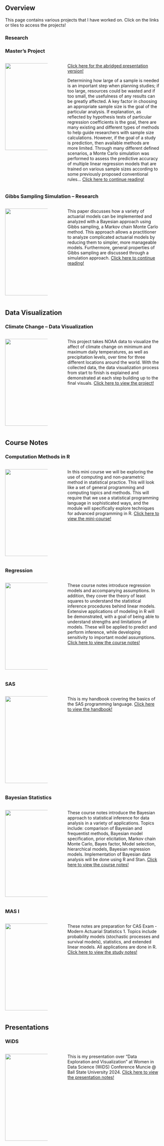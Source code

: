 ## Overview

This page contains various projects that I have worked on. Click on the links or tiles to access the projects!

### Research

### Master's Project

::: columns

::: {.column width="30%"}
[![](files/images/masters-project.png){width="284"}](https://coltongearhart.github.io/masters-project/)
:::

::: {.column width="5%"}
:::

::: {.column width="65%"}
[Click here for the abridged presentation version!](https://coltongearhart.quarto.pub/masters-project/)

Determining how large of a sample is needed is an important step when planning studies; if too large, resources could be wasted and if too small, the usefulness of any results can be greatly affected. A key factor in choosing an appropriate sample size is the goal of the particular analysis. If explanation, as reflected by hypothesis tests of particular regression coefficients is the goal, there are many existing and different types of methods to help guide researchers with sample size calculations. However, if the goal of a study is prediction, then available methods are more limited. Through many different defined scenarios, a Monte Carlo simulation was performed to assess the predictive accuracy of multiple linear regression models that are trained on various sample sizes according to some previously proposed conventional rules... [Click here to continue reading!](https://coltongearhart.github.io/masters-project/)

:::
:::

### Gibbs Sampling Simulation -- Research

::: columns

::: {.column width="30%"}
[![](files/images/gibbs-sampling.png){width="284"}](https://coltongearhart.github.io/greaves/)
:::

::: {.column width="5%"}
:::

::: {.column width="65%"}
This paper discusses how a variety of actuarial models can be implemented and analyzed with a Bayesian approach using Gibbs sampling, a Markov chain Monte Carlo method. This approach allows a practitioner to analyze complicated actuarial models by reducing them to simpler, more manageable models. Furthermore, general properties of Gibbs sampling are discussed through a simulation approach. [Click here to continue reading!](https://coltongearhart.github.io/greaves/)
:::
:::

## Data Visualization

### Climate Change -- Data Visualization

::: columns
::: {.column width="30%"}
[![](files/images/climate-dataviz.png){width="284"}](https://coltongearhart.github.io/climate-dataviz/)
:::

::: {.column width="5%"}
:::

::: {.column width="65%"}
This project takes NOAA data to visualize the affect of climate change on minimum and maximum daily temperatures, as well as precipitation levels, over time for three different locations around the world. With the collected data, the data visualization process from start to finish is explained and demonstrated at each step building up to the final visuals. [Click here to view the project!](https://coltongearhart.github.io/climate-dataviz/)
:::
:::

## Course Notes

### Computation Methods in R

::: columns
::: {.column width="30%"}
[![](files/images/computational-methods.png){width="284"}](https://coltongearhart.github.io/computational-methods/)
:::

::: {.column width="5%"}
:::

::: {.column width="65%"}
In this mini course we will be exploring the use of computing and non-parametric method in statistical practice. This will look like a set of general programming and computing topics and methods. This will require that we use a statistical programming language in sophisticated ways, and the module will specifically explore techniques for advanced programming in R. [Click here to view the mini-course!](https://coltongearhart.github.io/computational-methods/)
:::
:::

### Regression

::: columns
::: {.column width="30%"}
[![](files/images/regression.png){width="284"}](https://coltongearhart.github.io/regression/)
:::

::: {.column width="5%"}
:::

::: {.column width="65%"}
These course notes introduce regression models and accompanying assumptions. In addition, they cover the theory of least squares to understand the statistical inference procedures behind linear models. Extensive applications of modeling in R will be demonstrated, with a goal of being able to understand strengths and limitations of models. These will be applied to predict and perform inference, while developing sensitivity to important model assumptions. [Click here to view the course notes!](https://coltongearhart.github.io/regression/)
:::
:::

### SAS

::: columns
::: {.column width="30%"}
[![](files/images/sas.png){width="284"}](https://coltongearhart.github.io/sas/)
:::

::: {.column width="5%"}
:::

::: {.column width="65%"}
This is my handbook covering the basics of the SAS programming language. [Click here to view the handbook!](https://coltongearhart.github.io/sas/)
:::
:::

### Bayesian Statistics

::: columns
::: {.column width="30%"}
[![](files/images/bayes.png){width="284"}](https://coltongearhart.github.io/bayes/)
:::

::: {.column width="5%"}
:::

::: {.column width="65%"}
These course notes introduce the Bayesian approach to statistical inference for data analysis in a variety of applications. Topics include: comparison of Bayesian and frequentist methods, Bayesian model specification, prior elicitation, Markov chain Monte Carlo, Bayes factor, Model selection, hierarchical models, Bayesian regression models. Implementation of Bayesian data analysis will be done using R and Stan. [Click here to view the course notes!](https://coltongearhart.github.io/bayes/)
:::
:::

### MAS I

::: columns
::: {.column width="30%"}
[![](files/images/mas1.png){width="284"}](https://coltongearhart.github.io/mas1/)
:::

::: {.column width="5%"}
:::

::: {.column width="65%"}
These notes are preparation for CAS Exam - Modern Actuarial Statistics 1. Topics include probability models (stochastic processes and survival models), statistics, and extended linear models. All applications are done in R. [Click here to view the study notes!](https://coltongearhart.github.io/mas1/)
:::
:::

## Presentations

### WiDS

::: columns
::: {.column width="30%"}
[![](files/images/wids.png){width="284"}](https://coltongearhart.quarto.pub/wids-data-viz/)
:::

::: {.column width="5%"}
:::

::: {.column width="65%"}
This is my presentation over "Data Exploration and Visualization" at Women in Data Science (WiDS) Conference Muncie @ Ball State University 2024. [Click here to view the presentation notes!](https://coltongearhart.quarto.pub/wids-data-viz/)
:::
:::
